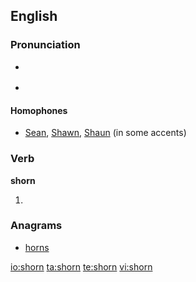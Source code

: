 ==English==

===Pronunciation===
* {{a|US}} {{IPA|/'ʃoɻn/}}
* {{rhymes|ɔː(r)n}}

====Homophones====
* [[Sean]], [[Shawn]], [[Shaun]] (in some accents)

===Verb===
'''shorn'''

# {{past of|shear}}

===Anagrams===
* [[horns]]

[[io:shorn]]
[[ta:shorn]]
[[te:shorn]]
[[vi:shorn]]